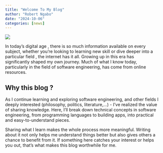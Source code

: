 ```yaml
---
title: "Welcome To My Blog"
author: "Robert Ngabo"
date: "2024-10-06"
categories: [news]
---
```



![](thumbnail.jpg)

In today’s digital age , there is so much information available on every subject, whether you’re looking to learning new skill or dive deeper into a particular  field , the internet has it all. Growing up in this era has significantly shaped my own journey. Much of what I know today, particularly in the field of software engineering, has come from online resources.

## Why this blog ?

As I continue learning and exploring software engineering, and other fields I deeply interested (philosophy, politics, literature,...) - I’ve realized the value of sharing knowledge. Here, I’ll break down technical concepts in software engineering, from programming languages to building apps, into practical and easy-to-understand pieces.

Sharing what I learn makes the whole process more meaningful. Writing about it not only helps me understand things better but also gives others a chance to benefit from it. If something here catches your interest or helps you out, that’s what makes this blog worthwhile for me.